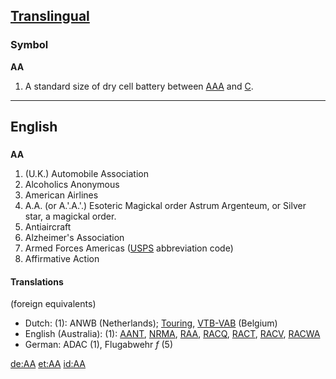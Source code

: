 ==[[Translingual]]==

===Symbol===
'''AA'''
#A standard size of dry cell battery between [[AAA]] and [[C]].

----

==English==

==={{Initialism}}===
'''AA'''
# (U.K.) Automobile Association
# Alcoholics Anonymous
# American Airlines
# A.A. (or A.'.A.'.) Esoteric Magickal order Astrum Argenteum, or Silver star, a magickal order.
# Antiaircraft
# Alzheimer's Association
# Armed Forces Americas ([[USPS]] abbreviation code)
# Affirmative Action

==== Translations ====
(foreign equivalents)

* Dutch: (1): ANWB (Netherlands); [[Touring]], [[VTB-VAB]] (Belgium)
* English (Australia): (1): [[AANT]], [[NRMA]], [[RAA]], [[RACQ]], [[RACT]], [[RACV]], [[RACWA]]
* German: ADAC (1), Flugabwehr ''f'' (5)

[[de:AA]]
[[et:AA]]
[[id:AA]]